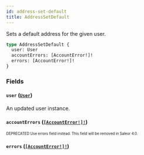 ```yaml
---
id: address-set-default
title: AddressSetDefault
---
```


Sets a default address for the given user.

```graphql
type AddressSetDefault {
  user: User
  accountErrors: [AccountError!]!
  errors: [AccountError!]!
}
```

### Fields

#### `user` ([`User`](/developer/api-reference/objects/user.mdx))

An updated user instance.

#### `accountErrors` ([`[AccountError!]!`](/developer/api-reference/objects/account-error.mdx))

<sub><sup><span className="deprecatedTag">DEPRECATED</span> Use errors field instead. This field will be removed in Saleor 4.0.</sup></sub>

#### `errors` ([`[AccountError!]!`](/developer/api-reference/objects/account-error.mdx))
